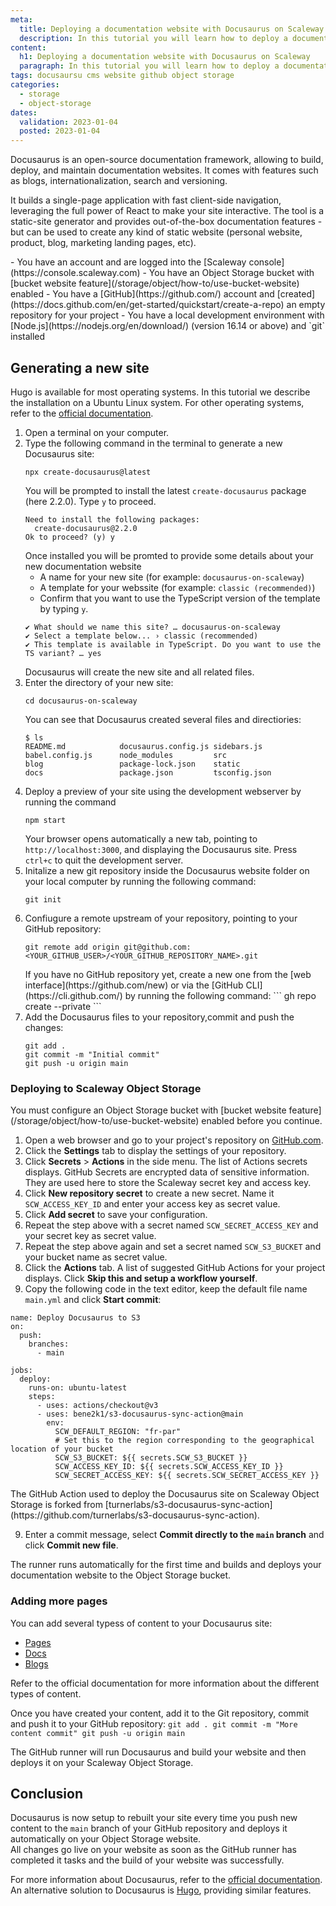 ```yaml
---
meta:
  title: Deploying a documentation website with Docusaurus on Scaleway
  description: In this tutorial you will learn how to deploy a documentation website to Object Storage with Docusaurus and GitHub runners.
content:
  h1: Deploying a documentation website with Docusaurus on Scaleway
  paragraph: In this tutorial you will learn how to deploy a documentation website to Object Storage with Docusaurus and GitHub runners.
tags: docusaursu cms website github object storage
categories: 
  - storage
  - object-storage
dates:
  validation: 2023-01-04
  posted: 2023-01-04
---
```


Docusaurus is an open-source documentation framework, allowing to build, deploy, and maintain documentation websites. It comes with features such as blogs, internationalization, search and versioning. 

It builds a single-page application with fast client-side navigation, leveraging the full power of React to make your site interactive. The tool is a static-site generator and provides out-of-the-box documentation features - but can be used to create any kind of static website (personal website, product, blog, marketing landing pages, etc).

<Macro id="iam-requirements" />
 
<Message type="requirement">
  - You have an account and are logged into the [Scaleway console](https://console.scaleway.com)
  - You have an Object Storage bucket with [bucket website feature](/storage/object/how-to/use-bucket-website) enabled
  - You have a [GitHub](https://github.com/) account and [created](https://docs.github.com/en/get-started/quickstart/create-a-repo) an empty repository for your project
  - You have a local development environment with [Node.js](https://nodejs.org/en/download/) (version 16.14 or above) and `git` installed

</Message>

## Generating a new site

Hugo is available for most operating systems. In this tutorial we describe the installation on a Ubuntu Linux system. For other operating systems, refer to the [official documentation](https://gohugo.io/installation/).

1. Open a terminal on your computer. 
2. Type the following command in the terminal to generate a new Docusaurus site: 
    ```
    npx create-docusaurus@latest
    ```
    You will be prompted to install the latest `create-docusaurus` package (here 2.2.0). Type `y` to proceed.
    ```
    Need to install the following packages:
      create-docusaurus@2.2.0
    Ok to proceed? (y) y
    ```
    Once installed you will be promted to provide some details about your new documentation website
    * A name for your new site (for example: `docusaurus-on-scaleway`)
    * A template for your webssite (for example: `classic (recommended)`)
    * Confirm that you want to use the TypeScript version of the template by typing `y`.
    ```
    ✔ What should we name this site? … docusaurus-on-scaleway
    ✔ Select a template below... › classic (recommended)
    ✔ This template is available in TypeScript. Do you want to use the TS variant? … yes
    ```
    Docusaurus will create the new site and all related files.
3. Enter the directory of your new site:
    ```
    cd docusaurus-on-scaleway
    ```
    You can see that Docusaurus created several files and directiories:
    ```
    $ ls
    README.md            docusaurus.config.js sidebars.js
    babel.config.js      node_modules         src
    blog                 package-lock.json    static
    docs                 package.json         tsconfig.json
    ```
4. Deploy a preview of your site using the development webserver by running the command
    ```
    npm start
    ```
    Your browser opens automatically a new tab, pointing to `http://localhost:3000`, and displaying the Docusaurus site. 
    <Message type="note">
      Press `ctrl+c` to quit the development server.
    </Message>
5. Initalize a new git repository inside the Docusaurus website folder on your local computer by running the following command:
    ```
    git init
    ```
6. Confiugure a remote upstream of your repository, pointing to your GitHub repository: 
    ```
    git remote add origin git@github.com:<YOUR_GITHUB_USER>/<YOUR_GITHUB_REPOSITORY_NAME>.git
    ```
    <Message type="tip">
      If you have no GitHub repository yet, create a new one from the [web interface](https://github.com/new) or via the [GitHub CLI](https://cli.github.com/) by running the following command:
      ```
      gh repo create <YOUR_GITHUB_REPOSITORY_NAME> --private
      ```
    </Message>
7. Add the Docusaurus files to your repository,commit and push the changes:
    ```
    git add .
    git commit -m "Initial commit"
    git push -u origin main
    ```
### Deploying to Scaleway Object Storage

<Message type="important">
  You must configure an Object Storage bucket with [bucket website feature](/storage/object/how-to/use-bucket-website) enabled before you continue.
</Message>

1. Open a web browser and go to your project's repository on [GitHub.com](http://github.com).
2. Click the **Settings** tab to display the settings of your repository. 
3. Click **Secrets** > **Actions** in the side menu. The list of Actions secrets displays. GitHub Secrets are encrypted data of sensitive information. They are used here to store the Scaleway secret key and access key.
4. Click **New repository secret** to create a new secret. Name it `SCW_ACCESS_KEY_ID` and enter your access key as secret value. 
5. Click **Add secret** to save your configuration.
6. Repeat the step above with a secret named `SCW_SECRET_ACCESS_KEY` and your secret key as secret value.
7. Repeat the step above again and set a secret named `SCW_S3_BUCKET` and your bucket name as secret value.
8. Click the **Actions** tab. A list of suggested GitHub Actions for your project displays. Click **Skip this and setup a workflow yourself**.
9. Copy the following code in the text editor, keep the default file name `main.yml` and click **Start commit**:
```
name: Deploy Docusaurus to S3
on:
  push:
    branches:
      - main

jobs:
  deploy:
    runs-on: ubuntu-latest
    steps:
      - uses: actions/checkout@v3
      - uses: bene2k1/s3-docusaurus-sync-action@main
        env:
          SCW_DEFAULT_REGION: "fr-par"
          # Set this to the region corresponding to the geographical location of your bucket
          SCW_S3_BUCKET: ${{ secrets.SCW_S3_BUCKET }}
          SCW_ACCESS_KEY_ID: ${{ secrets.SCW_ACCESS_KEY_ID }}
          SCW_SECRET_ACCESS_KEY: ${{ secrets.SCW_SECRET_ACCESS_KEY }}
```
<Message type="note">
  The GitHub Action used to deploy the Docusaurus site on Scaleway Object Storage is forked from [turnerlabs/s3-docusaurus-sync-action](https://github.com/turnerlabs/s3-docusaurus-sync-action).
</Message>

9. Enter a commit message, select **Commit directly to the `main` branch** and click **Commit new file**. 

The runner runs automatically for the first time and builds and deploys your documentation website to the Object Storage bucket.

### Adding more pages

You can add several typess of content to your Docusaurus site:
* [Pages](https://docusaurus.io/docs/creating-pages)
* [Docs](https://docusaurus.io/docs/docs-introduction)
* [Blogs](https://docusaurus.io/docs/blog)

Refer to the official documentation for more information about the different types of content.

Once you have created your content, add it to the Git repository, commit and push it to your GitHub repository:
    ```
    git add .
    git commit -m "More content commit"
    git push -u origin main
    ```

The GitHub runner will run Docusaurus and build your website and then deploys it on your Scaleway Object Storage. 

## Conclusion

Docusaurus is now setup to rebuilt your site every time you push new content to the `main` branch of your GitHub repository and deploys it automatically on your Object Storage website.  
All changes go live on your website as soon as the GitHub runner has completed it tasks and the build of your website was successfully.

For more information about Docusaurus, refer to the [official documentation](https://docusaurus.io/docs).  
An alternative solution to Docusaurus is [Hugo](/tutorials/deploy-static-website-with-hugo-and-github-runners-to-object-storage/), providing similar features.
